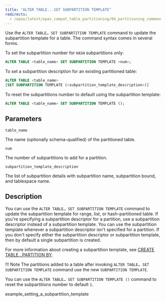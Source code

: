```yaml
---
title: "ALTER TABLE...SET SUBPARTITION TEMPLATE"
redirects:
  - /epas/latest/epas_compat_table_partitioning/04_partitioning_commands_compatible_with_oracle_databases/11_alter_table_set_subpartition_template/ #generated for docs/epas/reorg-role-use-case-mode
---
```


<div id="alter_table_set_subpartition_template" class="registered_link"></div>

Use the `ALTER TABLE… SET SUBPARTITION TEMPLATE` command to update the subpartition template for a table. The command syntax comes in several forms.

To set the subpartition number for `HASH` subpartitions only:

```sql
ALTER TABLE <table_name> SET SUBPARTITION TEMPLATE <num>;
```

To set a subpartition description for an existing partitioned table:

```sql
ALTER TABLE <table_name>
[SET SUBPARTITION TEMPLATE (<subpartition_template_description>)]
```

To reset the subpartitions number to default using the subpartition template:

```sql
ALTER TABLE <table_name> SET SUBPARTITION TEMPLATE ();
```

## Parameters

`table_name`

 The name (optionally schema-qualified) of the partitioned table.

`num`

 The number of subpartitions to add for a partition.

`subpartition_template_description`

 The list of subpartition details with subpartition name, subpartition bound, and tablespace name.

## Description

You can use the `ALTER TABLE… SET SUBPARTITION TEMPLATE` command to update the subpartition template for range, list, or hash-partitioned table. If you're specifying a subpartition descriptor for a partition, use a subpartition descriptor instead of a subpartition template. You can use the subpartition template whenever a subpartition descriptor isn't specified for a partition. If you don't specify either the subpartition descriptor or subpartition template, then by default a single subpartition is created. 

For more information about creating a subpartition template, see [CREATE TABLE...PARTITION BY](../../04_partitioning_commands_compatible_with_oracle_databases/01_create_table_partition_by/#create_table_partition_by).

!!! Note
    The partitions added to a table after invoking `ALTER TABLE… SET SUBPARTITION TEMPLATE` command use the new `SUBPARTITION TEMPLATE`.

You can use the `ALTER TABLE… SET SUBPARTITION TEMPLATE ()` command to reset the subpartitions number to default `1`.

<div class="toctree" maxdepth="3">

example_setting_a_subpartition_template 

</div>
